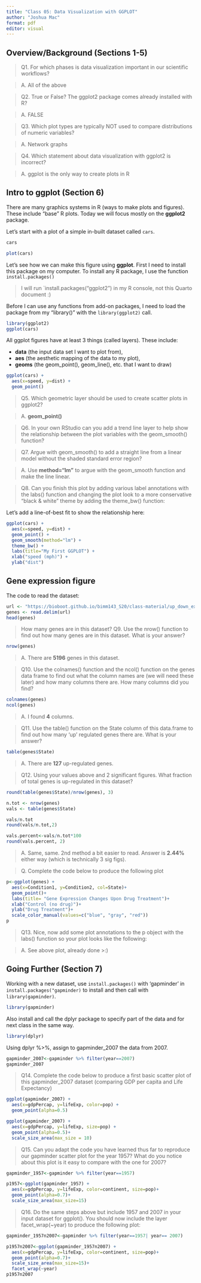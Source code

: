 ```yaml
---
title: "Class 05: Data Visualization with GGPLOT"
author: "Joshua Mac"
format: pdf
editor: visual
---
```

## Overview/Background (Sections 1-5)
> Q1. For which phases is data visualization important in our scientific workflows?

> A. All of the above

> Q2. True or False? The ggplot2 package comes already installed with R? 

> A. FALSE


> Q3. Which plot types are typically NOT used to compare distributions of numeric variables?

> A. Network graphs

> Q4. Which statement about data visualization with ggplot2 is incorrect?

> A. ggplot is the only way to create plots in R

## Intro to ggplot (Section 6)

There are many graphics systems in R (ways to make plots and figures). These include "base" R plots. Today we will focus mostly on the **ggplot2** package.

Let's start with a plot of a simple in-built dataset called `cars`.

```r
cars
```

```r
plot(cars)
```

Let's see how we can make this figure using **ggplot**. First I need to install this package on my computer. To install any R package, I use the function `install.packages()`

> I will run \`install.packages("ggplot2") in my R console, not this Quarto document :)

Before I can use any functions from add-on packages, I need to load the package from my "library()" with the `library(ggplot2)` call.

```r
library(ggplot2)
ggplot(cars)
```

All ggplot figures have at least 3 things (called layers). These include:

-   **data** (the input data set I want to plot from),
-   **aes** (the aesthetic mapping of the data to my plot),
-   **geoms** (the geom_point(), geom_line(), etc. that I want to draw)

```r
ggplot(cars) +
  aes(x=speed, y=dist) +
  geom_point()
```
> Q5. Which geometric layer should be used to create scatter plots in ggplot2?

> A. **geom_point()**

> Q6. In your own RStudio can you add a trend line layer to help show the relationship between the plot variables with the geom_smooth() function?

> Q7. Argue with geom_smooth() to add a straight line from a linear model without the shaded standard error region?

> A. Use **method="lm"** to argue with the geom_smooth function and make the line linear.

> Q8. Can you finish this plot by adding various label annotations with the labs() function and changing the plot look to a more conservative “black & white” theme by adding the theme_bw() function:

Let's add a line-of-best fit to show the relationship here:

```r
ggplot(cars) +
  aes(x=speed, y=dist) +
  geom_point() +
  geom_smooth(method="lm") +
  theme_bw() +
  labs(title="My First GGPLOT") +
  xlab("speed (mph)") +
  ylab("dist")
```

## Gene expression figure

The code to read the dataset:

```r
url <- "https://bioboot.github.io/bimm143_S20/class-material/up_down_expression.txt"
genes <- read.delim(url)
head(genes)
```

> How many genes are in this dataset? Q9. Use the nrow() function to find out how many genes are in this dataset. What is your answer?

```r
nrow(genes)
```
> A. There are **5196** genes in this dataset.

> Q10. Use the colnames() function and the ncol() function on the genes data frame to find out what the column names are (we will need these later) and how many columns there are. How many columns did you find?

```r
colnames(genes)
ncol(genes)
```
> A. I found **4** columns.

> Q11. Use the table() function on the State column of this data.frame to find out how many 'up' regulated genes there are. What is your answer?

```r
table(genes$State)
```
> A. There are **127** up-regulated genes.

> Q12. Using your values above and 2 significant figures. What fraction of total genes is up-regulated in this dataset?

```r
round(table(genes$State)/nrow(genes), 3)
```

```r
n.tot <- nrow(genes)
vals <- table(genes$State)

vals/n.tot
round(vals/n.tot,2)

vals.percent<-vals/n.tot*100
round(vals.percent, 2)

```
> A. Same, same. 2nd method a bit easier to read. Answer is **2.44%** either way (which is technically 3 sig figs).

> Q. Complete the code below to produce the following plot

```r
p<-ggplot(genes) + 
  aes(x=Condition1, y=Condition2, col=State)+
  geom_point()+
  labs(title= "Gene Expression Changes Upon Drug Treatment")+
  xlab("Control (no drug)")+
  ylab("Drug Treatment")+
  scale_color_manual(values=c("blue", "gray", "red"))
p
```

> Q13. Nice, now add some plot annotations to the p object with the labs() function so your plot looks like the following:

> A. See above plot, already done >:)

## Going Further (Section 7)
Working with a new dataset, use `install.packages()` with 'gapminder' in `install.packages("gapminder)` to install and then call with `library(gapminder)`.

```r
library(gapminder)
```


Also install and call the dplyr package to specify part of the data and for next class in the same way.

```r
library(dplyr)
```


Using dplyr %>%, assign to gapminder_2007 the data from 2007.

```r
gapminder_2007<-gapminder %>% filter(year==2007)
gapminder_2007
```


> Q14. Complete the code below to produce a first basic scatter plot of this gapminder_2007 dataset (comparing GDP per capita and Life Expectancy)

```r
ggplot(gapminder_2007) +
  aes(x=gdpPercap, y=lifeExp, color=pop) +
  geom_point(alpha=0.5)
```
```r
ggplot(gapminder_2007) +
  aes(x=gdpPercap, y=lifeExp, size=pop) +
  geom_point(alpha=0.5)+
  scale_size_area(max_size = 10)
```
> Q15. Can you adapt the code you have learned thus far to reproduce our gapminder scatter plot for the year 1957? What do you notice about this plot is it easy to compare with the one for 2007?

```r
gapminder_1957<-gapminder %>% filter(year==1957)

p1957<-ggplot(gapminder_1957) +
  aes(x=gdpPercap, y=lifeExp, color=continent, size=pop)+
  geom_point(alpha=0.7)+
  scale_size_area(max_size=15)
```
> Q16. Do the same steps above but include 1957 and 2007 in your input dataset for ggplot(). You should now include the layer facet_wrap(~year) to produce the following plot:

```r
gapminder_1957n2007<-gapminder %>% filter(year==1957| year== 2007)

p1957n2007<-ggplot(gapminder_1957n2007) +
  aes(x=gdpPercap, y=lifeExp, color=continent, size=pop)+
  geom_point(alpha=0.7)+
  scale_size_area(max_size=15)+
  facet_wrap(~year)
p1957n2007
```


